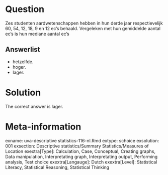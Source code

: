 Question
========

Zes studenten aardwetenschappen hebben in hun derde jaar respectievelijk 60, 54, 12, 18, 9 en 12 ec's behaald. Vergeleken met hun gemiddelde aantal ec's is hun mediane aantal ec's

Answerlist
----------
* hetzelfde.
* hoger.
* lager.

Solution
========

The correct answer is  lager.

Meta-information
================
exname: uva-descriptive statistics-116-nl.Rmd
extype: schoice
exsolution: 001
exsection: Descriptive statistics/Summary Statistics/Measures of Location
exextra[Type]: Calculation, Case, Conceptual, Creating graphs, Data manipulation, Interpretating graph, Interpretating output, Performing analysis, Test choice
exextra[Langauge]: Dutch
exextra[Level]: Statistical Literacy, Statistical Reasoning, Statistical Thinking
